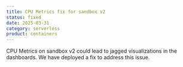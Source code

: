 ```yaml
---
title: CPU Metrics fix for sandbox v2
status: fixed
date: 2025-03-31
category: serverless
product: containers
---
```


CPU Metrics on sandbox v2 could lead to jagged visualizations in the dashboards. We have deployed a fix to address this issue.

